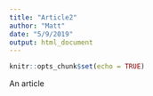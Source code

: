 ```yaml
---
title: "Article2"
author: "Matt"
date: "5/9/2019"
output: html_document
---
```


```r
knitr::opts_chunk$set(echo = TRUE)
```

An article
